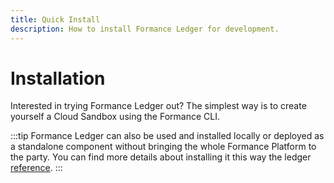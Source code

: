 ```yaml
---
title: Quick Install
description: How to install Formance Ledger for development.
---
```


# Installation

Interested in trying Formance Ledger out? The simplest way is to create yourself a Cloud Sandbox using the Formance CLI.

:::tip
Formance Ledger can also be used and installed locally or deployed as a standalone component without bringing the whole Formance Platform to the party. You can find more details about installing it this way the ledger [reference](/v1.10/ledger/operations/installation).
:::

<Install />

<CreateStack />
